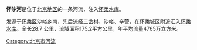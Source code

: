 {{Coord|40.4031093|116.5226322|type:river_region:CN-11_source:GoogleMaps|display=title}}
'''怀沙河'''是位于[[北京|北京地区]]的一条河流，注入[[怀柔水库|怀柔水库]]。

发源于[[怀柔区|怀柔区]]沙峪乡南，先后流经三岔村、沙峪、辛营，在怀柔城区附近汇入[[怀柔水库|怀柔水库]]。全长28.7 公里，流域面积175.2平方公里，年平均流量4765万立方米。

[[Category:北京市河流|Category:北京市河流]]